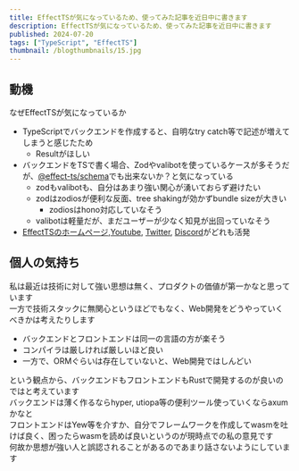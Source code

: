 ```yaml
---
title: EffectTSが気になっているため、使ってみた記事を近日中に書きます
description: EffectTSが気になっているため、使ってみた記事を近日中に書きます
published: 2024-07-20
tags: ["TypeScript", "EffectTS"]
thumbnail: /blogthumbnails/15.jpg
---
```


## 動機
なぜEffectTSが気になっているか
- TypeScriptでバックエンドを作成すると、自明なtry catch等で記述が増えてしまうと感じたため
    - Resultがほしい  
- バックエンドをTSで書く場合、Zodやvalibotを使っているケースが多そうだが、[@effect-ts/schema](https://github.com/effect-ts/effect/tree/main/packages/schema)でも出来ないか？と気になっている
    - zodもvalibotも、自分はあまり強い関心が湧いておらず避けたい
    - zodはzodiosが便利な反面、tree shakingが効かずbundle sizeが大きい
      - zodiosはhono対応していなそう
    - valibotは軽量だが、まだユーザーが少なく知見が出回っていなそう
- [EffectTSのホームページ](https://effect.website/),[Youtube](https://www.youtube.com/@effect-ts), [Twitter](https://x.com/EffectTS_), [Discord](discord.gg/effect-ts)がどれも活発


## 個人の気持ち
私は最近は技術に対して強い思想は無く、プロダクトの価値が第一かなと思っています  
一方で技術スタックに無関心というほどでもなく、Web開発をどうやっていくべきかは考えたりします
- バックエンドとフロントエンドは同一の言語の方が楽そう
- コンパイラは厳しければ厳しいほど良い
- 一方で、ORMぐらいは存在していないと、Web開発ではしんどい  

という観点から、バックエンドもフロントエンドもRustで開発するのが良いのではと考えています  
バックエンドは薄く作るならhyper, utiopa等の便利ツール使っていくならaxumかなと  
フロントエンドはYew等を介すか、自分でフレームワークを作成してwasmを吐けば良く、困ったらwasmを読めば良いというのが現時点での私の意見です  
何故か思想が強い人と誤認されることがあるのであまり話さないようにしています
